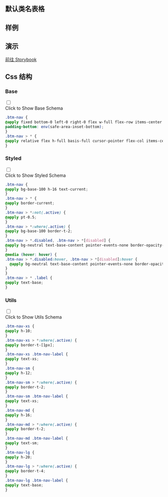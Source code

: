 
## 默认类名表格

<CssTable name="bottom-navigation" />

## 样例

<Demo></Demo>

## 演示

[前往 Storybook](https://story.ui.icebreaker.top/?path=/docs/navigation-bottom-navigation--docs)

## Css 结构


### Base

<div className="collapse">
<input type="checkbox" /> 
<div class="collapse-title px-0">
<span class="btn">Click to Show Base Schema</span>
</div>
<div class="collapse-content"> 

```css
.btm-nav {
@apply fixed bottom-0 left-0 right-0 flex w-full flex-row items-center justify-around;
padding-bottom: env(safe-area-inset-bottom);
}
.btm-nav > * {
@apply relative flex h-full basis-full cursor-pointer flex-col items-center justify-center gap-1;
}
```

</div>
</div>

  

### Styled

<div className="collapse">
<input type="checkbox" /> 
<div class="collapse-title px-0">
<span class="btn">Click to Show Styled Schema</span>
</div>
<div class="collapse-content"> 

```css
.btm-nav {
@apply bg-base-100 h-16 text-current;
}
.btm-nav > * {
@apply border-current;
}
.btm-nav > *:not(.active) {
@apply pt-0.5;
}
.btm-nav > *:where(.active) {
@apply bg-base-100 border-t-2;
}
.btm-nav > *.disabled, .btm-nav > *[disabled] {
@apply bg-neutral text-base-content pointer-events-none border-opacity-0 bg-opacity-10 text-opacity-20;
}
@media (hover: hover) {
.btm-nav > *.disabled:hover, .btm-nav > *[disabled]:hover {
  @apply bg-neutral text-base-content pointer-events-none border-opacity-0 bg-opacity-10 text-opacity-20;
}
}
.btm-nav > * .label {
@apply text-base;
}
```

</div>
</div>

  

### Utils

<div className="collapse">
<input type="checkbox" /> 
<div class="collapse-title px-0">
<span class="btn">Click to Show Utils Schema</span>
</div>
<div class="collapse-content"> 

```css
.btm-nav-xs {
@apply h-10;
}
.btm-nav-xs > *:where(.active) {
@apply border-t-[1px];
}
.btm-nav-xs .btm-nav-label {
@apply text-xs;
}
.btm-nav-sm {
@apply h-12;
}
.btm-nav-sm > *:where(.active) {
@apply border-t-2;
}
.btm-nav-sm .btm-nav-label {
@apply text-xs;
}
.btm-nav-md {
@apply h-16;
}
.btm-nav-md > *:where(.active) {
@apply border-t-2;
}
.btm-nav-md .btm-nav-label {
@apply text-sm;
}
.btm-nav-lg {
@apply h-20;
}
.btm-nav-lg > *:where(.active) {
@apply border-t-4;
}
.btm-nav-lg .btm-nav-label {
@apply text-base;
}
```

</div>
</div>